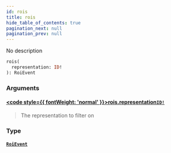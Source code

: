 ```yaml
---
id: rois
title: rois
hide_table_of_contents: true
pagination_next: null
pagination_prev: null
---
```








No description

```graphql
rois(
  representation: ID!
): RoiEvent
```


### Arguments

#### [<code style={{ fontWeight: 'normal' }}>rois.<b>representation</b></code>](#)<Bullet />[`ID!`](/docs/schemas/mikro/scalars/id) <Badge class="secondary" text="non-null"/> <Badge class="secondary" text="scalar"/>
> The representation to filter on
> 

### Type

#### [`RoiEvent`](/docs/schemas/mikro/objects/roi-event) <Badge class="secondary" text="object"/>
> 
> 





